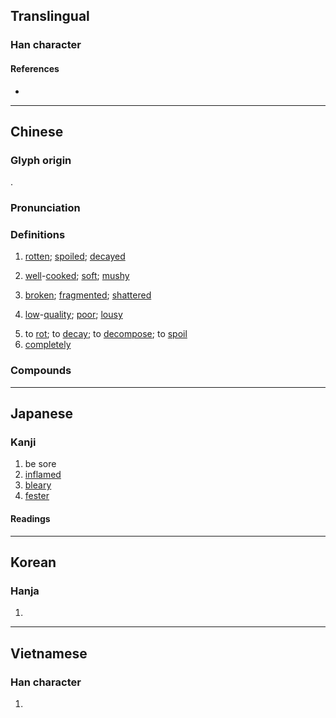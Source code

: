 {{also|烂}}
{{character info/new}}
==Translingual==

===Han character===
{{Han char|rn=86|rad=火|as=17|sn=21|four=97820|canj=FANW|ids=⿰火闌}}

====References====
* {{Han ref|kx=0687.250|dkj=19604|dj=1099.120|hdz=32249.020|uh=721B|ud=29211|bh=C4EA|bd=50410}}

----

==Chinese==
{{zh-forms|s=烂}}

===Glyph origin===
{{Han etyl}}
{{Han compound|火|闌|t1=fire|ls=psc|c1=s|c2=p}}.

===Pronunciation===
{{zh-pron
|m=làn
|c=laan6
|h=pfs=lan
|mn=nōa/lān
|mn_note=nōa - vernacular; lān - literary
|mna=Taiwanese-The_Consonant_n.ogg
|mc=y
|oc=y
|ma=y
|cat=a,v,adv
}}

===Definitions===
{{zh-hanzi}}

# {{lb|zh|of fruits, etc.}} [[rotten]]; [[spoiled]]; [[decayed]]
#: {{zh-x|爛 蘋果|'''rotten''' apple}}
# [[well]]-[[cooked]]; [[soft]]; [[mushy]]
#: {{zh-x|佢 鍾意 啲 薯仔 煮 得 好 爛。|He likes his potatoes cooked very '''mushy'''.|C}}
# [[broken]]; [[fragmented]]; [[shattered]]
#: {{zh-x|佢 整爛 其他人 啲 嘢 都 唔 知錯。|He didn't apologize even though he broke someone else's things.|C}}
# [[low]]-[[quality]]; [[poor]]; [[lousy]]
#: {{zh-x|爛gag|'''bad''' joke|C}}
#: {{zh-x|我 的 英文 很 爛。|My English is '''awful'''.}}
#: {{zh-x|爛鬼嘢|piece of trash|C}}
# to [[rot]]; to [[decay]]; to [[decompose]]; to [[spoil]]
# [[completely]]

===Compounds===
{{zh-der|爛糊|爛漫|爛熳|爛縵|爛泥|爛舌頭|爛熟|爛攤子|爛賬|爛醉|下三爛|希爛|光輝燦爛|土崩魚爛|天真爛漫|揀破爛|爛汙貨|爛好人|爛板烏龜|破爛流丟|朽爛|滾瓜爛熟|爛頭寸|燋爛|柯爛忘歸|爛醉如泥|燈光燦爛|打爛|撕爛|爛腸子|爛柯|爛然|稀爛|稀巴爛|砸爛|斷爛朝報|爛爛兒的|潰爛|破爛兒|破爛不堪|石爛海枯|爛銀盤|爛若披錦|爛飯|珠斗爛班|破銅爛鐵|燦爛|燦爛奪目|爛額焦頭|爛醬|爛遊|爛板洋錢|爛料|爛忠厚|爛了舌頭|爛不濟|燋頭爛額|爛羊頭|焦頭爛額|爛了嘴|爛帳|朱墨爛然|破爛|海枯石爛|爛殺|拆爛汙|爛化|打爛帳|拾破爛|焦沙爛石|皮焦肉爛|扯爛汙|爛片|撿破爛|臭街爛巷|米爛成倉|腐爛|糜爛|魚爛|魚爛土崩|絢爛|霉爛|靡爛|那爛陀|魚爛而亡}}

----

==Japanese==

===Kanji===
{{ja-kanji|grade=|rs=火17}}

# be sore
# [[inflamed]]
# [[bleary]]
# [[fester]]

====Readings====
{{ja-readings
|on=らん
|kun=ただ-れる
}}

----

==Korean==

===Hanja===
{{ko-hanja|hangeul=[[란]]>[[난]]|eumhun=|rv=ran>nan|mr=ran>nan|y=lan>nan}}

# {{defn|lang=ko|sort=火17}}

----

==Vietnamese==

===Han character===
{{vi-readings|rs=火17|hanviet=[[lạn]], [[láng]], [[rạn]]}}

# {{defn|lang=vi|sort=火17}}
